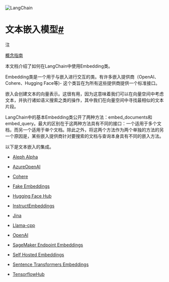 

<Head>
  <script>
    {
      `(function() {
         var _hmt = _hmt || [];
(function() {
  var hm = document.createElement("script");
  hm.src = "https://hm.baidu.com/hm.js?e60fb290e204e04c5cb6f79b0ac1e697";
  var s = document.getElementsByTagName("script")[0]; 
  s.parentNode.insertBefore(hm, s);
})();
       })();`
    }
  </script>
</Head>

![LangChain](https://pica.zhimg.com/50/v2-56e8bbb52aa271012541c1fe1ceb11a2_r.gif)





文本嵌入模型[#](#text-embedding-models "Permalink to this headline")
==============================================================



注


[概念指南](https://docs.langchain.com/docs/components/models/text-embedding-model)



本文档介绍了如何在LangChain中使用Embedding类。


Embedding类是一个用于与嵌入进行交互的类。有许多嵌入提供商（OpenAI、Cohere、Hugging Face等)- 这个类旨在为所有这些提供商提供一个标准接口。


嵌入会创建文本的向量表示。这很有用，因为这意味着我们可以在向量空间中考虑文本，并执行诸如语义搜索之类的操作，其中我们在向量空间中寻找最相似的文本片段。


LangChain中的基本Embedding类公开了两种方法：embed\_documents和embed\_query。最大的区别在于这两种方法具有不同的接口：一个适用于多个文档，而另一个适用于单个文档。除此之外，将这两个方法作为两个单独的方法的另一个原因是，某些嵌入提供商针对要搜索的文档与查询本身具有不同的嵌入方法。


以下是文本嵌入的集成。



* [Aleph Alpha](text_embedding/examples/aleph_alpha.html)

* [AzureOpenAI](text_embedding/examples/azureopenai.html)

* [Cohere](text_embedding/examples/cohere.html)

* [Fake Embeddings](text_embedding/examples/fake.html)

* [Hugging Face Hub](text_embedding/examples/huggingfacehub.html)

* [InstructEmbeddings](text_embedding/examples/instruct_embeddings.html)

* [Jina](text_embedding/examples/jina.html)

* [Llama-cpp](text_embedding/examples/llamacpp.html)

* [OpenAI](text_embedding/examples/openai.html)

* [SageMaker Endpoint Embeddings](text_embedding/examples/sagemaker-endpoint.html)

* [Self Hosted Embeddings](text_embedding/examples/self-hosted.html)

* [Sentence Transformers Embeddings](text_embedding/examples/sentence_transformers.html)

* [TensorflowHub](text_embedding/examples/tensorflowhub.html)




